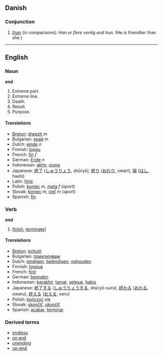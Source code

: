 == Danish ==
=== Conjunction ===
# [[than]] (in comparisons): ''Han er flere venlig end hun.'' (He is friendlier than she.)

----

==English==
=== Noun ===
'''end'''

# Extreme part.
# Extreme line.
# Death. 
# Result.
# Purpose. 

==== Translations ====
*[[Breton]]: [[diwezh]] ''m''
*Bulgarian: [[край]] ''m''
*Dutch: [[einde]] ''n''
*Finnish: [[loppu]]
*French: [[fin]] ''f''
*German: [[Ende]] ''n''
*Indonesian: [[akhir]], [[ujung]]
*Japanese: [[終了]] ([[しゅうりょう]], shūryō), [[終り]] ([[おわり]], owari), [[端]] ([[はし]], hashi)
*Latin: [[finis]]
*Polish: [[koniec]] ''m'', [[meta]] ''f'' (''sport'')
*Slovak: [[koniec]] ''m'', [[cieľ]] ''m'' (''sport'')
*Spanish: [[fin]]

=== Verb ===
'''end'''

# [[finish]], [[terminate]]]

==== Translations ====
*[[Breton]]: [[echuiñ]]
*Bulgarian: [[приключвам]]
*Dutch: [[eindigen]], [[beëindigen]], [[ophouden]]
*Finnish: [[loppua]]
*French: [[finir]]
*German: [[beenden]]
*Indonesian: [[akhir|berakhir]], [[tamat]], [[selesai]], [[habis]]
*Japanese: [[終了]]する ([[しゅうりょう]]する, shūryō-suru), [[終わる]] ([[おわる]], owaru), [[終える]] ([[おえる]], oeru)
*Polish: [[kończyć]] się
*Slovak: [[skončiť]], [[ukončiť]]
*Spanish: [[acabar]], [[terminar]]

=== Derived terms===
* [[endless]]
* [[on end]]
* [[unending]]
* [[up-end]]